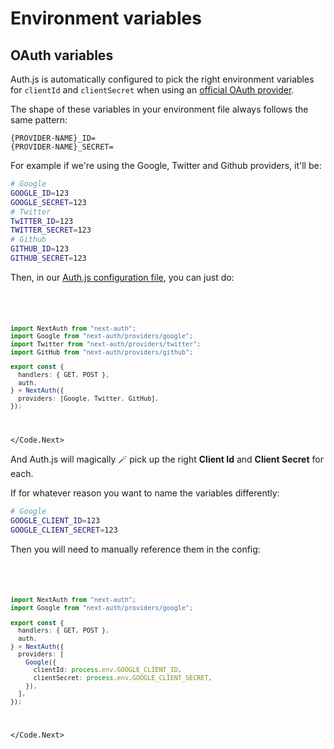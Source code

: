 
# Environment variables

## OAuth variables

Auth.js is automatically configured to pick the right environment variables for `clientId` and `clientSecret` when using an [official OAuth provider](/reference/oauth-providers).

The shape of these variables in your environment file always follows the same pattern:

```
{PROVIDER-NAME}_ID=
{PROVIDER-NAME}_SECRET=
```

For example if we're using the Google, Twitter and Github providers, it'll be:

```bash
# Google
GOOGLE_ID=123
GOOGLE_SECRET=123
# Twitter
TwITTER_ID=123
TWITTER_SECRET=123
# Github
GITHUB_ID=123
GITHUB_SECRET=123
```

Then, in our [Auth.js configuration file](/tutorials/configuration), you can just do:

<Code>
<Code.Next>

```ts filename="./auth.ts"
import NextAuth from "next-auth";
import Google from "next-auth/providers/google";
import Twitter from "next-auth/providers/twitter";
import GitHub from "next-auth/providers/github";

export const {
  handlers: { GET, POST },
  auth,
} = NextAuth({
  providers: [Google, Twitter, GitHub],
});
```

</Code.Next>
</Code>

And Auth.js will magically 🪄 pick up the right **Client Id** and **Client Secret** for each.

If for whatever reason you want to name the variables differently:

```bash
# Google
GOOGLE_CLIENT_ID=123
GOOGLE_CLIENT_SECRET=123
```

Then you will need to manually reference them in the config:

<Code>
<Code.Next>

```ts filename="./auth.ts"
import NextAuth from "next-auth";
import Google from "next-auth/providers/google";

export const {
  handlers: { GET, POST },
  auth,
} = NextAuth({
  providers: [
    Google({
      clientId: process.env.GOOGLE_CLIENT_ID,
      clientSecret: process.env.GOOGLE_CLIENT_SECRET,
    }),
  ],
});
```

</Code.Next>
</Code>
